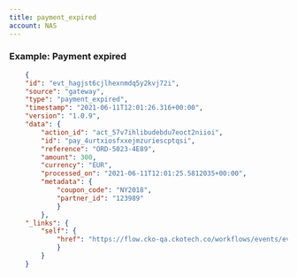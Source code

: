 ```yaml
---
title: payment_expired
account: NAS
---
```


### Example: Payment expired

```json
    {
    "id": "evt_hagjst6cjlhexnmdq5y2kvj72i",
    "source": "gateway",
    "type": "payment_expired",
    "timestamp": "2021-06-11T12:01:26.316+00:00",
    "version": "1.0.9",
    "data": {
        "action_id": "act_57v7ihlibudebdu7eoct2niioi",
        "id": "pay_4urtxiosfxxejmzuriescptqsi",
        "reference": "ORD-5023-4E89",
        "amount": 300,
        "currency": "EUR",
        "processed_on": "2021-06-11T12:01:25.5812035+00:00",
        "metadata": {
            "coupon_code": "NY2018",
            "partner_id": "123989"
            }
        },
    "_links": {
        "self": {
            "href": "https://flow.cko-qa.ckotech.co/workflows/events/evt_hagjst6cjlhexnmdq5y2kvj72i"
            }
        }
    }
```
